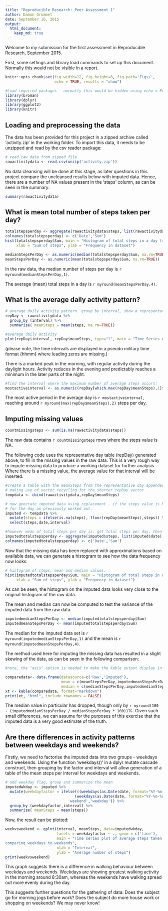 ```yaml
---
title: "Reproducible Research: Peer Assessment 1"
author: Damon Grummet
date: September 16, 2015
output: 
  html_document:
    keep_md: true
---
```


Welcome to my submission for the first assessment in Reproducible Research, September 2015.  

First, some settings and library load commands to set up this document.  Normally this would not be visible in a report.
```r
knitr::opts_chunk$set(fig.width=12, fig.height=8, fig.path='Figs/',
                      echo = TRUE, results = "show")
```
```r
#Load required packages - normally this would be hidden using echo = FALSE, include = FALSE.
library(broman)
library(dplyr)
library(ggplot2)
library(knitr)
```
## Loading and preprocessing the data

The data has been provided for this project in a zipped archive called 'activity.zip' in the working 
folder.  To import this data, it needs to be unzipped and read by the csv reader package:

```r
# read raw data from zipped file
rawactivitydata <- read.csv(unzip('activity.zip'))

```

No data cleansing will be done at this stage, as later questions in this project compare the uncleansed results below with imputed data.  Hence, there are a number of NA values present in the 'steps' column, as can be seen in the summary:
```r
summary(rawactivitydata)
```


## What is mean total number of steps taken per day?
```r
totalstepsperday <- aggregate(rawactivitydata$steps, list(rawactivitydata$date), sum)
colnames(totalstepsperday) <- c('Date','Sum')
hist(totalstepsperday$Sum, main = "Histogram of total steps in a day (raw data)",
     xlab = "Sum of steps", ylab = "Frequency in dataset")

medianStepsPerDay <- as.numeric(median(totalstepsperday$Sum, na.rm=TRUE))
meanStepsPerDay <- as.numeric(mean(totalstepsperday$Sum, na.rm=TRUE))
```

In the raw data, the median number of steps per day is `r myround(medianStepsPerDay,1)`.

The average (mean) total steps in a day is `r myround(meanStepsPerDay,4)`.



## What is the average daily activity pattern?
```r
# average daily activity pattern. group by interval, show a representative day.
repDay <- rawactivitydata %>%
  group_by (interval) %>%
  summarize( meanSteps = mean(steps, na.rm=TRUE))

#average daily activity
plot(repDay$interval, repDay$meanSteps, type="l", main = "Time Series of an 'average' day", xlab="Time of Day", ylab="Average Steps")
```
(please note, the time intervals are displayed in a pseudo military time format {hhmm} where leading zeros are missing.)

There is a marked peak in the morning, with regular activity during the daylight hours.  Activity reduces in the evening and predictably reaches a minimum in the later parts of the night.

```r
#find the interval where the maximum number of average steps occurs:
mostactiveinterval <- as.numeric(repDay[which.max(repDay$meanSteps),1]$interval)
```

The most active period in the average day is `r mostactiveinterval`, reaching around `r myround(max(repDay$meanSteps),2)` steps per day.


## Imputing missing values
```r
countmissingsteps <- sum(is.na(rawactivitydata$steps))
```

The raw data contains `r countmissingsteps` rows where the steps value is NA.

The following code uses the representative day table (repDay) generated above, to fill in the missing values in the raw data.  This is a very rough way to impute missing data to produce a working dataset for further analysis.  Where there is a missing value, the average value for that interval will be inserted.

```r
#create a table with the meanSteps from the representative day appended to the raw data,
# making use of vector recycling for the shorter repDay vector
tempdata <- cbind(rawactivitydata,repDay$meanSteps)

# now generate imputed data using replacement - if the steps value is NA, use the meanSteps
# for the day as previously worked out.
imputed <- tempdata %>%
  mutate(steps = ifelse(is.na(steps), floor(repDay$meanSteps),steps)) %>%
  select(steps,date,interval)

#however mean of total steps per day is: get total steps per day, then find mean:
imputedtotalstepsperday <- aggregate(imputed$steps, list(imputed$date), sum)
colnames(imputedtotalstepsperday) <- c('Date','Sum')
```

Now that the missing data has been replaced with approximations based on available data, we can generate a histogram to see how the data frequency now looks:
```r
# histogram of steps, mean and median values.
hist(imputedtotalstepsperday$Sum, main = "Histogram of total steps in a day (imputed data)",
     xlab = "Sum of steps", ylab = "Frequency in dataset")
```

As can be seen, the histogram on the imputed data looks very close to the original histogram of the raw data.

The mean and median can now be computed to test the variance of the imputed data from the raw data.
```r
imputedmedianStepsPerDay <- median(imputedtotalstepsperday$Sum)
imputedmeanStepsPerDay <- mean(imputedtotalstepsperday$Sum)
```

The median for the imputed data set is `r myround(imputedmedianStepsPerDay,1)` and the mean is `r myround(imputedmeanStepsPerDay,4)`.  

The method used here for imputing the missing data has resulted in a slight skewing of the data, as can be seen in the following comparison:
```r
#note, the "asis" option is needed to make the kable output display in a pretty format

comparedata<- data.frame(datasource=c('Raw','Imputed'), 
                         mean = c(meanStepsPerDay,imputedmeanStepsPerDay), 
                         median = c(medianStepsPerDay,imputedmedianStepsPerDay))
xt <- kable(comparedata, format="markdown")
print(xt, "html", include.rownames = FALSE)
```

The median value in particular has dropped, though only by `r myround(100 - (imputedmedianStepsPerDay / medianStepsPerDay * 100))`%.  Given such small differences, we can assume for the purposes of this exercise that the imputed data is a very good estimate of the truth.


## Are there differences in activity patterns between weekdays and weekends?

Firstly, we need to factorise the imputed data into two groups - weekdays and weekends.  Using the function 'weekdays()' in a dplyr mutate cascade construct, then grouping by the factor and interval will allow generation of a table of the mean steps per interval for weekdays and weekends.
```r
# add weekday flag, group and summarize the mean
imputedwkday <- imputed %>%
  mutate(weekdayfactor = ifelse(((weekdays(as.Date(date, format="%Y-%m-%d"))=="Saturday")|
                               (weekdays(as.Date(date, format="%Y-%m-%d"))=="Sunday")),
                            'weekend','weekday')) %>%
  group_by (weekdayfactor,interval) %>%
  summarize( meanSteps = mean(steps))
```

Now, the result can be plotted:

```r
weekvsweekend <- qplot(interval, meanSteps, data=imputedwkday, 
                       facets = weekdayfactor ~ ., geom = c('line'),
                       main = "Time series plot of average steps taken in each interval, 
comparing weekdays to weekends",
                       xlab = "Interval",
                       ylab = "Average number of steps")
print(weekvsweekend)
```

This graph suggests there is a difference in walking behaviour between weekdays and weekends. Weekdays are showing greatest walking activity in the morning around 8:30am, whereas the weekends have walking spread out more evenly during the day.  

This suggests further questions for the gathering of data: Does the subject go for morning jogs before work?  Does the subject do more house work or shopping on weekends?  We may never know!